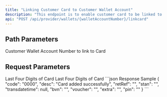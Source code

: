 ```yaml
---
title: "Linking Customer Card to Customer Wallet Account"
description: "This endpoint is to enable customer card to be linked to the customer Wallet account per partner institutions"
api: "POST /api/provider/wallets/{walletAccountNumber}/linkcard"
---
```


## Path Parameters
<ParamField path="walletAccountNumber" type="string" required>
  Customer Wallet Account Number to link to Card
</ParamField>

## Request Parameters
<ParamField body="lastFour" type="string" required>
  Last Four Digits of Card
</ParamField>

<ParamField body="requestReference" type="string" required>
  Last Four Digits of Card
</ParamField>

<ResponseExample>
```json Response Sample
{
    "code": "0000",
    "desc": "Card added successfully",
    "retRef": "",
    "stan": "",
    "transdatetime": null,
    "bvn": "",
    "voucher": "", 
    "extra": "",
    "pin": ""
}
```
</ResponseExample>
